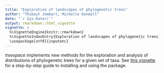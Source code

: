 ```yaml
---
title: "Exploration of landscapes of phylogenetic trees"
author: "Thibaut Jombart, Michelle Kendall"
date: "`r Sys.Date()`"
output: rmarkdown::html_vignette
vignette: >
  %\VignetteEngine{knitr::rmarkdown}
  %\VignetteIndexEntry{Exploration of landscapes of phylogenetic trees}
  \usepackage[utf8]{inputenc}
---
```


*treespace* implements new methods for the exploration and analysis of distributions of phylogenetic trees for a given set of taxa. See [this vignette](https://thibautjombart.github.io/treespace/articles/introduction.html) for a step-by-step guide to installing and using the package.